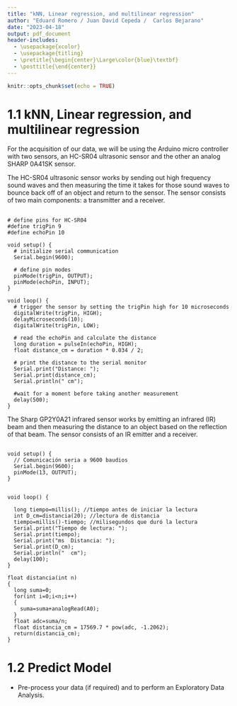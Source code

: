 ```yaml
---
title: "kNN, Linear regression, and multilinear regression"
author: "Eduard Romero / Juan David Cepeda /  Carlos Bejarano"
date: "2023-04-18"
output: pdf_document
header-includes:
  - \usepackage{xcolor}
  - \usepackage{titling}
  - \pretitle{\begin{center}\Large\color{blue}\textbf}
  - \posttitle{\end{center}}
---
```


```r
knitr::opts_chunk$set(echo = TRUE)
```

# 1.1 kNN, Linear regression, and multilinear regression

For the acquisition of our data, we will be using the Arduino micro controller with two sensors, an HC-SR04 ultrasonic sensor and the other an analog SHARP 0A41SK sensor.

The HC-SR04 ultrasonic sensor works by sending out high frequency sound waves and then measuring the time it takes for those sound waves to bounce back off of an object and return to the sensor. The sensor consists of two main components: a transmitter and a receiver.

## \textcolor{red}{Code Arduino for sensor Ultrasonic HC-SR04}

```arduino
# define pins for HC-SR04
#define trigPin 9
#define echoPin 10

void setup() {
  # initialize serial communication
  Serial.begin(9600);
  
  # define pin modes
  pinMode(trigPin, OUTPUT);
  pinMode(echoPin, INPUT);
}

void loop() {
  # trigger the sensor by setting the trigPin high for 10 microseconds
  digitalWrite(trigPin, HIGH);
  delayMicroseconds(10);
  digitalWrite(trigPin, LOW);
  
  # read the echoPin and calculate the distance
  long duration = pulseIn(echoPin, HIGH);
  float distance_cm = duration * 0.034 / 2;
  
  # print the distance to the serial monitor
  Serial.print("Distance: ");
  Serial.print(distance_cm);
  Serial.println(" cm");
  
  #wait for a moment before taking another measurement
  delay(500);
}
```
The Sharp GP2Y0A21 infrared sensor works by emitting an infrared (IR) beam and then measuring the distance to an object based on the reflection of that beam. The sensor consists of an IR emitter and a receiver.

## \textcolor{red}{Code Arduino for sensor SHARP GP2Y0A21}

```arduino
void setup() {
  // Comunicación seria a 9600 baudios
  Serial.begin(9600);
  pinMode(13, OUTPUT);
}


void loop() {
  
  long tiempo=millis(); //tiempo antes de iniciar la lectura
  int D_cm=distancia(20); //lectura de distancia
  tiempo=millis()-tiempo; //milisegundos que duró la lectura
  Serial.print("Tiempo de lectura: ");
  Serial.print(tiempo); 
  Serial.print("ms  Distancia: ");
  Serial.print(D_cm);
  Serial.println("  cm");
  delay(100);
}

float distancia(int n)
{
  long suma=0;
  for(int i=0;i<n;i++)
  {
    suma=suma+analogRead(A0);
  }  
  float adc=suma/n;
  float distancia_cm = 17569.7 * pow(adc, -1.2062);
  return(distancia_cm);
}
```

# 1.2 Predict Model
- Pre-process your data (if required) and to perform an Exploratory Data Analysis.
